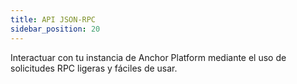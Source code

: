 ```yaml
---
title: API JSON-RPC
sidebar_position: 20
---
```



Interactuar con tu instancia de Anchor Platform mediante el uso de solicitudes RPC ligeras y fáciles de usar.

<DocCardList />
